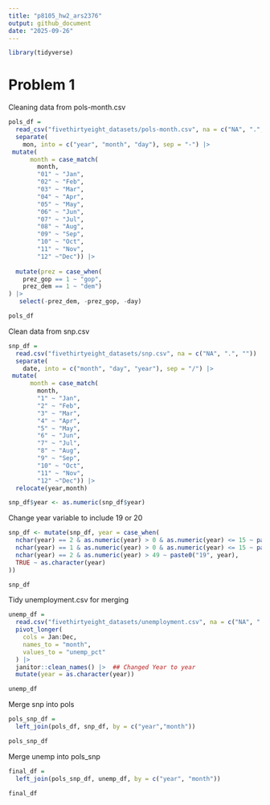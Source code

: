 ```yaml
---
title: "p8105_hw2_ars2376"
output: github_document
date: "2025-09-26"
---
```


```r
library(tidyverse)
```

# Problem 1

Cleaning data from pols-month.csv

```r
pols_df =
  read_csv("fivethirtyeight_datasets/pols-month.csv", na = c("NA", ".", "")) |> 
  separate(
    mon, into = c("year", "month", "day"), sep = "-") |> 
 mutate(
      month = case_match(
        month, 
        "01" ~ "Jan",
        "02" ~ "Feb",
        "03" ~ "Mar",
        "04" ~ "Apr",
        "05" ~ "May",
        "06" ~ "Jun",
        "07" ~ "Jul",
        "08" ~ "Aug",
        "09" ~ "Sep",
        "10" ~ "Oct",
        "11" ~ "Nov",
        "12" ~"Dec")) |> 
  
  mutate(prez = case_when(
    prez_gop == 1 ~ "gop",
    prez_dem == 1 ~ "dem") 
) |> 
   select(-prez_dem, -prez_gop, -day)
```

```r
pols_df
```

Clean data from snp.csv

```r
snp_df =
  read.csv("fivethirtyeight_datasets/snp.csv", na = c("NA", ".", "")) |>
  separate(
    date, into = c("month", "day", "year"), sep = "/") |> 
 mutate(
      month = case_match(
        month, 
        "1" ~ "Jan",
        "2" ~ "Feb",
        "3" ~ "Mar",
        "4" ~ "Apr",
        "5" ~ "May",
        "6" ~ "Jun",
        "7" ~ "Jul",
        "8" ~ "Aug",
        "9" ~ "Sep",
        "10" ~ "Oct",
        "11" ~ "Nov",
        "12" ~"Dec")) |> 
  relocate(year,month)
```

```r
snp_df$year <- as.numeric(snp_df$year)
```

Change year variable to include 19 or 20

```r
snp_df <- mutate(snp_df, year = case_when(
  nchar(year) == 2 & as.numeric(year) > 0 & as.numeric(year) <= 15 ~ paste0("20", year),
  nchar(year) == 1 & as.numeric(year) > 0 & as.numeric(year) <= 15 ~ paste0("200", year),
  nchar(year) == 2 & as.numeric(year) > 49 ~ paste0("19", year),
  TRUE ~ as.character(year)
))
```

```r
snp_df
```


Tidy unemployment.csv for merging

```r
unemp_df =
  read.csv("fivethirtyeight_datasets/unemployment.csv", na = c("NA", ".", "")) |> 
  pivot_longer(
    cols = Jan:Dec,
    names_to = "month",
    values_to = "unemp_pct"
  ) |> 
  janitor::clean_names() |>  ## Changed Year to year
  mutate(year = as.character(year))
```

```r
unemp_df
```

Merge snp into pols

```r
pols_snp_df = 
  left_join(pols_df, snp_df, by = c("year","month"))
```

```r
pols_snp_df
```

Merge unemp into pols_snp

```r
final_df =
  left_join(pols_snp_df, unemp_df, by = c("year", "month"))
```

```r
final_df
```

